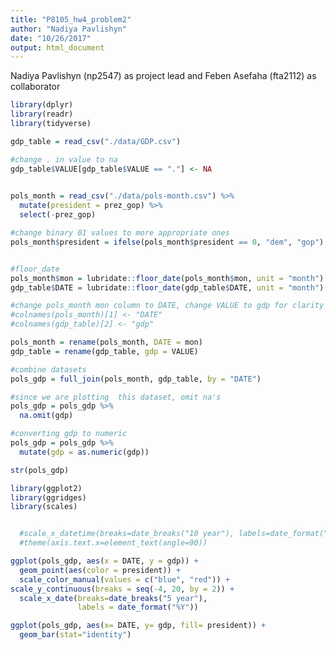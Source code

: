 ```yaml
---
title: "P8105_hw4_problem2"
author: "Nadiya Pavlishyn"
date: "10/26/2017"
output: html_document
---
```


Nadiya Pavlishyn (np2547) as project lead and Feben Asefaha (fta2112) as collaborator
```r
library(dplyr)
library(readr)
library(tidyverse)

gdp_table = read_csv("./data/GDP.csv")

#change . in value to na
gdp_table$VALUE[gdp_table$VALUE == "."] <- NA
  

pols_month = read_csv("./data/pols-month.csv") %>%
  mutate(president = prez_gop) %>%
  select(-prez_gop) 

#change binary 01 values to more appropriate ones
pols_month$president = ifelse(pols_month$president == 0, "dem", "gop")


#floor_date 
pols_month$mon = lubridate::floor_date(pols_month$mon, unit = "month")
gdp_table$DATE = lubridate::floor_date(gdp_table$DATE, unit = "month")

#change pols_month mon column to DATE, change VALUE to gdp for clarity
#colnames(pols_month)[1] <- "DATE"
#colnames(gdp_table)[2] <- "gdp"

pols_month = rename(pols_month, DATE = mon) 
gdp_table = rename(gdp_table, gdp = VALUE) 

#combine datasets 
pols_gdp = full_join(pols_month, gdp_table, by = "DATE")

#since we are plotting  this dataset, omit na's
pols_gdp = pols_gdp %>% 
  na.omit(gdp)
```


```r

#converting gdp to numeric 
pols_gdp = pols_gdp %>% 
  mutate(gdp = as.numeric(gdp))

str(pols_gdp)

library(ggplot2)
library(ggridges)
library(scales)


  #scale_x_datetime(breaks=date_breaks("10 year"), labels=date_format("%Y:%m")) + 
  #theme(axis.text.x=element_text(angle=90))

ggplot(pols_gdp, aes(x = DATE, y = gdp)) + 
  geom_point(aes(color = president)) +
  scale_color_manual(values = c("blue", "red")) +
scale_y_continuous(breaks = seq(-4, 20, by = 2)) +
  scale_x_date(breaks=date_breaks("5 year"),
               labels = date_format("%Y"))

```

```r

ggplot(pols_gdp, aes(x= DATE, y= gdp, fill= president)) + 
  geom_bar(stat="identity")

```





